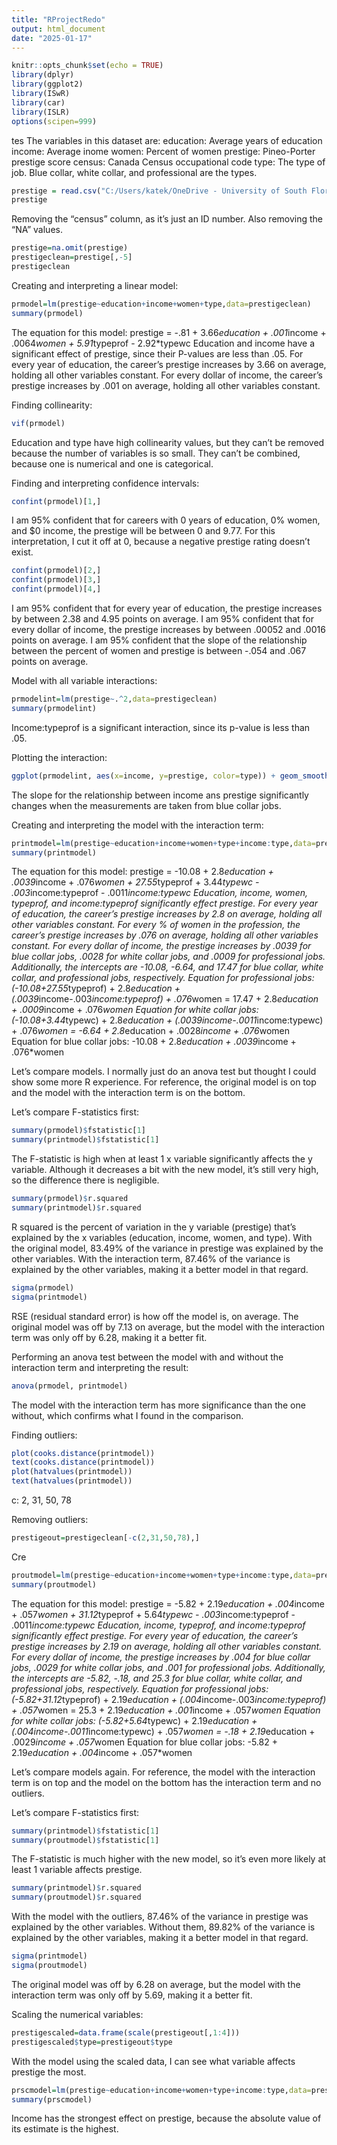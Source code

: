---
title: "RProjectRedo"
output: html_document
date: "2025-01-17"
---

```{r setup, include=FALSE}
knitr::opts_chunk$set(echo = TRUE)
library(dplyr)
library(ggplot2)
library(ISwR)
library(car)
library(ISLR)
options(scipen=999)
```
tes
The variables in this dataset are:
education: Average years of education
income: Average inome
women: Percent of women
prestige: Pineo-Porter prestige score
census: Canada Census occupational code
type: The type of job. Blue collar, white collar, and professional are the types.
```{r}
prestige = read.csv("C:/Users/katek/OneDrive - University of South Florida/Desktop/NCF/Fall 2024/Linear models/Prestige.txt", sep="")
prestige
```

Removing the "census" column, as it's just an ID number. Also removing the "NA" values.
```{r}
prestige=na.omit(prestige)
prestigeclean=prestige[,-5]
prestigeclean
```


Creating and interpreting a linear model:
```{r}
prmodel=lm(prestige~education+income+women+type,data=prestigeclean)
summary(prmodel)
```
The equation for this model: prestige = -.81 + 3.66*education + .001*income + .0064*women + 5.91*typeprof - 2.92*typewc
Education and income have a significant effect of prestige, since their P-values are less than .05. For every year of education, the career's prestige increases by 3.66 on average, holding all other variables constant. For every dollar of income, the career's prestige increases by .001 on average, holding all other variables constant.

Finding collinearity:
```{r}
vif(prmodel)
```
Education and type have high collinearity values, but they can't be removed because the number of variables is so small. They can't be combined, because one is numerical and one is categorical.

Finding and interpreting confidence intervals:
```{r}
confint(prmodel)[1,] 
```
I am 95% confident that for careers with 0 years of education, 0% women, and $0 income, the prestige will be between 0 and 9.77.
For this interpretation, I cut it off at 0, because a negative prestige rating doesn't exist.

```{r}
confint(prmodel)[2,]
confint(prmodel)[3,]
confint(prmodel)[4,]
```
I am 95% confident that for every year of education, the prestige increases by between 2.38 and 4.95 points on average.
I am 95% confident that for every dollar of income, the prestige increases by between .00052 and .0016 points on average.
I am 95% confident that the slope of the relationship between the percent of women and prestige is between -.054 and .067 points on average.

Model with all variable interactions:
```{r}
prmodelint=lm(prestige~.^2,data=prestigeclean)
summary(prmodelint)
```
Income:typeprof is a significant interaction, since its p-value is less than .05.

Plotting the interaction:
```{r}
ggplot(prmodelint, aes(x=income, y=prestige, color=type)) + geom_smooth(method='lm')
```
The slope for the relationship between income ans prestige significantly changes when the measurements are taken from blue collar jobs.

Creating and interpreting the model with the interaction term:
```{r}
printmodel=lm(prestige~education+income+women+type+income:type,data=prestigeclean)
summary(printmodel)
```
The equation for this model: prestige = -10.08 + 2.8*education + .0039*income + .076*women + 27.55*typeprof + 3.44*typewc - .003*income:typeprof - .0011*income:typewc
Education, income, women, typeprof, and income:typeprof significantly effect prestige.
For every year of education, the career's prestige increases by 2.8 on average, holding all other variables constant. For every % of women in the profession, the career's prestige increases by .076 on average, holding all other variables constant. For every dollar of income, the prestige increases by .0039 for blue collar jobs, .0028 for white collar jobs, and .0009 for professional jobs.
Additionally, the intercepts are -10.08, -6.64, and 17.47 for blue collar, white collar, and professional jobs, respectively.
Equation for professional jobs: (-10.08+27.55*typeprof) + 2.8*education + (.0039*income-.003*income:typeprof) + .076*women = 17.47 + 2.8*education + .0009*income + .076*women
Equation for white collar jobs: (-10.08+3.44*typewc) + 2.8*education + (.0039income-.0011*income:typewc) + .076*women = -6.64 + 2.8*education + .0028*income + .076*women
Equation for blue collar jobs: -10.08 + 2.8*education + .0039*income + .076*women

Let's compare models. I normally just do an anova test but thought I could show some more R experience. For reference, the original model is on top and the model with the interaction term is on the bottom.

Let's compare F-statistics first:
```{r}
summary(prmodel)$fstatistic[1]
summary(printmodel)$fstatistic[1]
```
The F-statistic is high when at least 1 x variable significantly affects the y variable. Although it decreases a bit with the new model, it's still very high, so the difference there is negligible.

```{r}
summary(prmodel)$r.squared
summary(printmodel)$r.squared
```
R squared is the percent of variation in the y variable (prestige) that's explained by the x variables (education, income, women, and type). With the original model, 83.49% of the variance in prestige was explained by the other variables. With the interaction term, 87.46% of the variance is explained by the other variables, making it a better model in that regard.

```{r}
sigma(prmodel)
sigma(printmodel)
```
RSE (residual standard error) is how off the model is, on average. The original model was off by 7.13 on average, but the model with the interaction term was only off by 6.28, making it a better fit.

Performing an anova test between the model with and without the interaction term and interpreting the result:
```{r}
anova(prmodel, printmodel)
```
The model with the interaction term has more significance than the one without, which confirms what I found in the comparison.

Finding outliers:
```{r}
plot(cooks.distance(printmodel))
text(cooks.distance(printmodel))
plot(hatvalues(printmodel))
text(hatvalues(printmodel))
```
c: 2, 31, 50, 78

Removing outliers:
```{r}
prestigeout=prestigeclean[-c(2,31,50,78),]
```

Cre
```{r}
proutmodel=lm(prestige~education+income+women+type+income:type,data=prestigeout)
summary(proutmodel)
```
The equation for this model: prestige = -5.82 + 2.19*education + .004*income + .057*women + 31.12*typeprof + 5.64*typewc - .003*income:typeprof - .0011*income:typewc
Education, income, typeprof, and income:typeprof significantly effect prestige.
For every year of education, the career's prestige increases by 2.19 on average, holding all other variables constant. For every dollar of income, the prestige increases by .004 for blue collar jobs, .0029 for white collar jobs, and .001 for professional jobs.
Additionally, the intercepts are -5.82, -.18, and 25.3 for blue collar, white collar, and professional jobs, respectively.
Equation for professional jobs: (-5.82+31.12*typeprof) + 2.19*education + (.004*income-.003*income:typeprof) + .057*women = 25.3 + 2.19*education + .001*income + .057*women
Equation for white collar jobs: (-5.82+5.64*typewc) + 2.19*education + (.004income-.0011*income:typewc) + .057*women = -.18 + 2.19*education + .0029*income + .057*women
Equation for blue collar jobs: -5.82 + 2.19*education + .004*income + .057*women

Let's compare models again. For reference, the model with the interaction term is on top and the model on the bottom has the interaction term and no outliers.

Let's compare F-statistics first:
```{r}
summary(printmodel)$fstatistic[1]
summary(proutmodel)$fstatistic[1]
```
The F-statistic is much higher with the new model, so it's even more likely at least 1 variable affects prestige.

```{r}
summary(printmodel)$r.squared
summary(proutmodel)$r.squared
```
With the model with the outliers, 87.46% of the variance in prestige was explained by the other variables. Without them,  89.82% of the variance is explained by the other variables, making it a better model in that regard.

```{r}
sigma(printmodel)
sigma(proutmodel)
```
The original model was off by 6.28 on average, but the model with the interaction term was only off by 5.69, making it a better fit.

Scaling the numerical variables:
```{r}
prestigescaled=data.frame(scale(prestigeout[,1:4]))
prestigescaled$type=prestigeout$type
```

With the model using the scaled data, I can see what variable affects prestige the most.
```{r}
prscmodel=lm(prestige~education+income+women+type+income:type,data=prestigescaled)
summary(prscmodel)
```
Income has the strongest effect on prestige, because the absolute value of its estimate is the highest.
